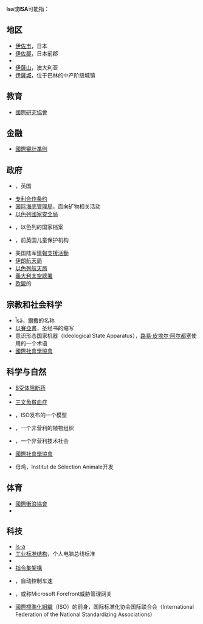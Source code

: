 {{wiktionary|isa|ISA}}
'''Isa'''或'''ISA'''可能指：
{{TOC right}}

== 地区 ==
* [[伊佐市|伊佐市]]，日本
* [[伊佐郡|伊佐郡]]，日本前郡
* {{tsl|en|Isa, Nigeria}}
* [[伊薩山|伊薩山]]，澳大利亚
* [[伊薩城|伊薩城]]，位于巴林的中产阶级城镇

== 教育 ==
* [[國際研究協會|國際研究協會]]

== 金融 ==
* [[國際審計準則|國際審計準則]]

==政府==
* {{tsl|en|Intelligence Services Act 1994|1994年情报服务法}}，英国
* [[专利合作条约|专利合作条约]]
* [[国际海底管理局|国际海底管理局]]，面向矿物相关活动
* [[以色列國家安全局|以色列國家安全局]]
* {{tsl|en|Israel State Archives}}，以色列的国家档案
* {{tsl|en|Independent Safeguarding Authority|独立保障机构}}，前英国儿童保护机构
* 美国陆军[[情報支援活動|情報支援活動]]
* [[伊朗航天局|伊朗航天局]]
* [[以色列航天局|以色列航天局]]
* [[義大利太空總署|義大利太空總署]]
* [[欧盟|欧盟]]的{{tsl|en|Interoperability Solutions for European Public Administrations|欧洲公共管理互操作解决方案}}

==宗教和社会科学==
*  Īsā，[[爾撒|爾撒]]的名称
* [[以賽亞書|以賽亞書]]，圣经书的缩写
* 意识形态国家机器（Ideological State Apparatus），[[路易·皮埃尔·阿尔都塞|路易·皮埃尔·阿尔都塞]]使用的一个术语
* [[國際社會學協會|國際社會學協會]]

==科学与自然==
* [[Β受体阻断药|Β受体阻断药]]
* {{tsl|en|Isosaccharinic acid}}
* [[三文魚貧血症|三文魚貧血症]]
* {{tsl|en|International Standard Atmosphere|国际标准大气}}，ISO发布的一个模型
* {{tsl|en|International Society of Arboriculture|国际树木栽培学会}}，一个非营利的植物组织
* {{tsl|en|International Society of Automation|国际自动化学会}}，一个非营利技术社会
* [[國際社會學協會|國際社會學協會]]
* {{tsl|en|ISA Brown}}母鸡，Institut de Sélection Animale开发

==体育==
* [[國際衝浪協會|國際衝浪協會]]
* {{tsl|en|Irish Sailing Association|爱尔兰帆船协会}}

==科技==
* [[Is-a|Is-a]]
* [[工业标准结构|工业标准结构]]，个人电脑总线标准
* {{tsl|en|Information Systems Associates FZE}}
* [[指令集架構|指令集架構]]
* {{tsl|en|Intelligent speed adaptation}}，自动控制车速
* {{tsl|en|Internet Security and Acceleration Server|互联网安全和加速服务器}}，或称Microsoft Forefront威胁管理网关
* [[國際標準化組織|國際標準化組織]]（ISO）的前身，国际标准化协会国际联合会（International Federation of the National Standardizing Associations）

{{disambiguation|cat=三字拉丁字母缩写消歧义}}